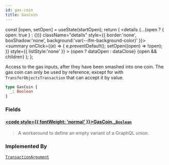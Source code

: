 ```yaml
---
id: gas-coin
title: GasCoin
---
```









  const [open, setOpen] = useState(startOpen);
  return (
    <details {...(open ? { open: true } : {})} className="details" style={{ border:'none', boxShadow:'none', background:'var(--ifm-background-color)' }}>
      <summary
        onClick={(e) => {
          e.preventDefault();
          setOpen((open) => !open);
        }}
        style={{ listStyle:'none' }}
      >
      {open ? dataOpen : dataClose}
      </summary>
      {open && children}
    </details>
  );
};








Access to the gas inputs, after they have been smashed into one coin. The
gas coin can only be used by reference, except for with
`TransferObjectsTransaction` that can accept it by value.


```graphql
type GasCoin {
  _: Boolean
}
```




### Fields

#### [<code style={{ fontWeight: 'normal' }}>GasCoin.<b>_</b></code>](#)<Bullet />[`Boolean`](/references/iota-api/iota-graphql/reference/types/scalars/boolean) <Badge class="badge badge--secondary" text="scalar"/> 
> 
> 
> A workaround to define an empty variant of a GraphQL union.
> 





### Implemented By

[`TransactionArgument`](/references/iota-api/iota-graphql/reference/types/unions/transaction-argument)  <Badge class="badge badge--secondary" text="union"/>

